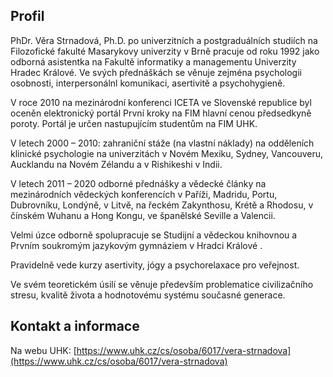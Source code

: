 
## Profil

PhDr. Věra Strnadová, Ph.D. po univerzitních a postgraduálních studiích na Filozofické fakulté Masarykovy univerzity v Brně pracuje od roku 1992 jako odborná asistentka na Fakultě informatiky a managementu Univerzity Hradec Králové. Ve svých přednáškách se věnuje zejména psychologii osobnosti, interpersonálnl komunikaci, asertivitě a psychohygieně.

V roce 2010 na mezinárodní konferenci ICETA ve Slovenské republice byl oceněn elektronický portál <Link href="/pknf.html">První kroky na FIM</Link> hlavní cenou předsedkyně poroty. Portál je určen nastupujícím studentům na FIM UHK.

V letech 2000 – 2010: zahraniční stáže (na vlastní náklady) na odděleních klinické psychologie na univerzitách v Novém Mexiku, Sydney, Vancouveru, Aucklandu na Novém Zélandu a v Rishikeshi v Indii.

V letech 2011 – 2020 odborné přednášky a vědecké články na mezinárodních vědeckých konferencích v Paříži, Madridu, Portu, Dubrovníku, Londýně, v Litvě, na řeckém Zakynthosu, Krétě a Rhodosu, v čínském Wuhanu a Hong Kongu, ve španělské Seville a Valencii.

Velmi úzce odborně spolupracuje se Studijní a vědeckou knihovnou a Prvním soukromým jazykovým gymnáziem v Hradci Králové .

Pravidelně vede kurzy asertivity, jógy a psychorelaxace pro veřejnost.

Ve svém teoretickém úsilí se věnuje především problematice civilizačního stresu, kvalitě života a hodnotovému systému současné generace.

## Kontakt a informace

Na webu UHK: [https://www.uhk.cz/cs/osoba/6017/vera-strnadova](https://www.uhk.cz/cs/osoba/6017/vera-strnadova)
